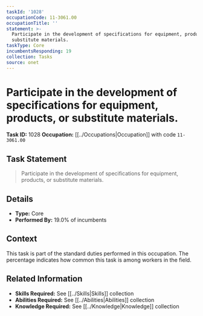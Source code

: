 ```yaml
---
taskId: '1028'
occupationCode: 11-3061.00
occupationTitle: ''
statement: >-
  Participate in the development of specifications for equipment, products, or
  substitute materials.
taskType: Core
incumbentsResponding: 19
collection: Tasks
source: onet
---
```

# Participate in the development of specifications for equipment, products, or substitute materials.

**Task ID:** 1028
**Occupation:** [[../Occupations|Occupation]] with code `11-3061.00`

## Task Statement

> Participate in the development of specifications for equipment, products, or substitute materials.

## Details

- **Type:** Core
- **Performed By:** 19.0% of incumbents

## Context

This task is part of the standard duties performed in this occupation. The percentage indicates how common this task is among workers in the field.

## Related Information

- **Skills Required:** See [[../Skills|Skills]] collection
- **Abilities Required:** See [[../Abilities|Abilities]] collection
- **Knowledge Required:** See [[../Knowledge|Knowledge]] collection
